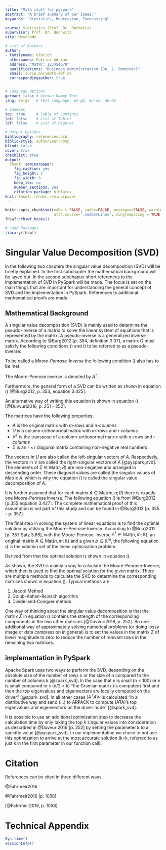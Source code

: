 ---
title: "Math stuff for pyspark"
abstract: "A brief summary of our ideas."
keywords: "Statistics, Regression, Forecasting"

course: Statistics (Prof. Dr. Buchwitz)
supervisor: Prof. Dr. Buchwitz
city: Meschede

# List of Authors
author:
- familyname: Ulbrich
  othernames: Patrick Adrian
  address: "MatNr: 123454678"
  qualifications: "Business Administration (BA, 2. Semester)"
  email: curie.marie@fh-swf.de
  correspondingauthor: true


# Language Options
german: false # German Dummy Text
lang: en-gb   # Text Language: en-gb, en-us, de-de

# Indexes
toc: true     # Table of Contents
lot: false    # List of Tables
lof: false    # List of Figures

# Output Options
bibliography: references.bib
biblio-style: authoryear-comp
blind: false
cover: true
checklist: true
output:
  fhswf::seminarpaper:
    fig_caption: yes
    fig_height: 5
    fig_width: 8
    keep_tex: no
    number_sections: yes
    citation_package: biblatex
knit: fhswf::render_seminarpaper
---

```{r setup, include=FALSE}
knitr::opts_chunk$set(echo = FALSE, cache=FALSE, messages=FALSE, warning=FALSE, 
                      attr.source='.numberLines', singlespacing = TRUE)
fhswf::fhswf_hooks()

# Load Packages
library(fhswf)
```



# Singular Value Decomposition (SVD)

In the following two chapters the singular value decomposition (SVD) will be briefly explained. In the first subchapter the mathematical background will be layed out. In the second subchapter short references to the implementation of SVD in PySpark will be made. The focus is set on the main things that are important for understanding the general concept of SVD and the implementation in PySpark. References to additional mathematical proofs are made. 

## Mathematical Background

A singular value decomposition (SVD) is mainly used to determine the pseudo-inverse of a matrix to solve the linear system of equations that is represented by the matrix. A pseudo-inverse is a generalized inverse matrix. According to @Burg2012[p. 354, definition 3.37], a matrix G must satisfy the following conditions (\ref{eq:cond_1}) and (\ref{eq:cond_2}) to be referred to as a pseudo-inverse:
\begin{equation}
AGA = A
\label{eq:cond_1}
\end{equation}

\begin{equation}
GAG = G
\label{eq:cond_2}
\end{equation}

To be called a *Moore-Penrose-Inverse* the following condition (\ref{eq:cond_3}) also has to be met.

\begin{equation}
AG\,und\,GA\,are\,symmetrical
\label{eq:cond_3}
\end{equation}

The Moore-Penrose inverse is denoted by $A^{\dagger}$.

Furthermore, the general form of a SVD can be written as shown in equation (\ref{eq:svd}) [@Burg2012, p. 354, equation 3.425].

\begin{equation}
A = U
\begin{bmatrix}
    S & 0   \\
    0 & 0
\end{bmatrix}
V^T
\label{eq:svd}
\end{equation}

An alternative way of writing this equation is shown in equation (\ref{eq:svd_sigma}) [@Duvvuri2016, p. 251 - 252].

\begin{equation}
A = U \Sigma V^T
\label{eq:svd_sigma}
\end{equation}

The matrices have the following properties:

- $A$ is the original matrix with *m-rows* and *n-columns*
- $U$ is a column-orthonormal matrix with *m-rows* and *r columns*
- $V^T$ is the transpose of a column-orthonormal matrix with *n-rows* and *r columns*
- $\Sigma$ is an $r \times r$ diagonal matrix containing non-negative real numbers

The vectors in $U$ are also called the left-singular vectors of $A$. Respectively, the vectors in $V$ are called the right-singular vectors of $A$ [@pyspark_svd]. The elements of $\Sigma \in \text{Mat}(r ;R)$ are non-negative and arranged in descending order. These diagonal values are called the singular values of Matrix $A$, which is why the equation (\ref{eq:svd}) is called the singular value decomposition of $A$.

It is further assumed that for each matrix $A \in \text{Mat}(m,n ;R)$ there is exactly one Moore-Penrose inverse. The following equation (\ref{eq:svd_inverse}) is from @Burg2012[p.355 equation 3.427]. The complete mathematical proof of this assumption is not part of this study and can be found in @Burg2012[p. 355 - p. 357].

\begin{equation}
A^\dagger = V
\begin{bmatrix}
    S^{-1} & 0   \\
    0 & 0
\end{bmatrix}
U^T \in \text{Mat}(n, m; \mathbb{R})
\label{eq:svd_inverse}
\end{equation}

The final step in solving the system of linear equations is to find the optimal solution by utilizing the Moore-Penrose-Inverse. According to @Burg2012[p. 357 Satz 3.86], with the Moore-Penrose-Inverse $A^\dagger \in \text{Mat}(n,m;\mathbb{R})$, an original matrix $A \in \text{Mat}(n,m;\mathbb{R})$ and a given $b \in \mathbb{R}^m$, the following equation (\ref{eq:svd_solution_set}) is the solution set of the linear optimization problem.

\begin{equation}
x = A^\dagger b + y - A^\dagger Ay \quad \text{mit} \quad y \in \mathbb{R}^n
\label{eq:svd_solution_set}
\end{equation}

Derived from that the optimal solution is shown in equation (\ref{eq:svd_optimal}).

\begin{equation}
\hat{x} = A^\dagger b
\label{eq:svd_optimal}
\end{equation}

As shown, the SVD is mainly a way to calculate the Moore-Penrose-Inverse, which then is used to find the optimal solution for the given matrix. There are multiple methods to calculate the SVD to determine the corresponding matrices shown in equation (\ref{eq:svd}). Typical methods are:

1. Jacobi Method
2. Golub-Kahan-Reinsch algorithm 
3. Divide-and-Conquer method

One way of thinking about the singular value decomposition is that the matrix $\Sigma$ in equation (\ref{eq:svd_sigma}) contains the strength of the corresponding components in the two other matrices [@Duvvuri2016, p. 252]. So one additional way of approximately solving numerical problems (or doing lossy image or data compression in general) is to set the values in the matrix $\Sigma$ of lower magnitude to zero to reduce the number of relevant rows in the remaining two matrices. 

## implementation in PySpark

Apache Spark uses two ways to perform the SVD, depending on the absolute size of the number of rows n or the size of n compared to the number of columns k [@spark_svd]. In the case that n is small (n < 100) or n is small compared to k (n/2 < k) "the Gramian matrix (is computed) first and then the top eigenvalues and eigenvectors are locally computed on the driver" [@spark_svd]. In all other cases $(A^T A)v$ is calculated "in a distributive way and send (...) to ARPACK to compute (ATA)’s top eigenvalues and eigenvectors on the driver node" [@spark_svd]. 

It is possible to use an additional optimization step to decrease the calculation time by only taking the top *k* singular values into consideration as described in @Duvvuri2016[p. 252] by setting the parameter k to a specific value [@pyspark_svd]. In our implementation we chose to not use this optimization to arrive at the most accurate solution (k=k, referred to as just k in the first parameter in our function call).












\newpage

# Citation

References can be cited in three different ways.

@Fahrmeir2016

@Fahrmeir2016[p. 1058]

[@Fahrmeir2016, p. 1058]

\newpage

# Technical Appendix {-}

```{r, echo = TRUE}
Sys.time()
sessionInfo()
```

